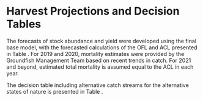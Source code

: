 <!-- **************HARVEST PROJECTIONS AND DECISION TABLE****************** -->

# Harvest Projections and Decision Tables

The forecasts of stock abundance and yield were developed using the final base model, 
with the forecasted calculations of the OFL and ACL presented in Table \ref{tab:OFL_projection}. For 2019 and 2020, mortality estimates were provided by the Groundfish Management Team based on recent trends in catch. For 2021 and beyond, estimated total mortality is assumed equal to the ACL in each year.

The decision table including alternative catch streams for the alternative states of nature is presented in Table \ref{tab:Decision_table_mod1_text}. 

 



